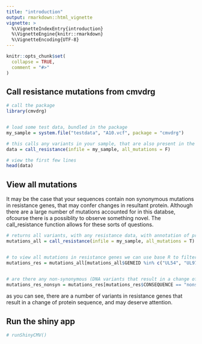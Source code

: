 ```yaml
---
title: "introduction"
output: rmarkdown::html_vignette
vignette: >
  %\VignetteIndexEntry{introduction}
  %\VignetteEngine{knitr::rmarkdown}
  %\VignetteEncoding{UTF-8}
---
```


```r
knitr::opts_chunk$set(
  collapse = TRUE,
  comment = "#>"
)
```


## Call resistance mutations from cmvdrg
```r
# call the package
library(cmvdrg)


# load some test data, bundled in the package
my_sample = system.file("testdata", "A10.vcf", package = "cmvdrg")

# this calls any variants in your sample, that are also present in the cmvdrg database.
data = call_resistance(infile = my_sample, all_mutations = F)

# view the first few lines
head(data)

```


## View all mutations

It may be the case that your sequences contain non synonymous mutations in resistance genes, that may confer changes in resultant protein. Although there are a large number of mutations accounted for in this databse, ofcourse there is a possiblity to observe something novel. The call_resistance function allows for these sorts of questions.
```r

# returns all variants, with any resistance data, with annotation of protein coded for & if it coded for a change in protein sequence.
mutations_all = call_resistance(infile = my_sample, all_mutations = T)


# to view all mutations in resistance genes we can use base R to filter.
mutations_res = mutations_all[mutations_all$GENEID %in% c("UL54", "UL97", "UL27", "UL51", "UL56", "UL89"),]


# are there any non-synonymous (DNA variants that result in a change of amino acid) variants in resistance genes.
mutations_res_nonsyn = mutations_res[mutations_res$CONSEQUENCE == "nonsynonymous",]

```

as you can see, there are a number of variants in resistance genes that result in a change of protein sequence, and may deserve attention.



## Run the shiny app
```R
# runShinyCMV()

```
